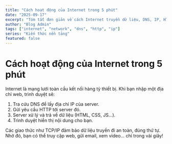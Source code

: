 ```yaml
---
title: "Cách hoạt động của Internet trong 5 phút"
date: "2025-09-17"
excerpt: "Tóm tắt đơn giản về cách Internet truyền dữ liệu, DNS, IP, HTTP và vai trò của trình duyệt."
author: "Blog Admin"
tags: ["internet", "network", "dns", "http", "ip"]
series: "Kiến thức nền tảng"
featured: false
---
```


# Cách hoạt động của Internet trong 5 phút

Internet là mạng lưới toàn cầu kết nối hàng tỷ thiết bị. Khi bạn nhập một địa chỉ web, trình duyệt sẽ:

1. Tra cứu DNS để lấy địa chỉ IP của server.
2. Gửi yêu cầu HTTP tới server đó.
3. Server xử lý và trả về dữ liệu (HTML, CSS, JS...).
4. Trình duyệt hiển thị nội dung cho bạn.

Các giao thức như TCP/IP đảm bảo dữ liệu truyền đi an toàn, đúng thứ tự. Nhờ đó, bạn có thể truy cập web, gửi email, xem video... chỉ trong vài giây!
